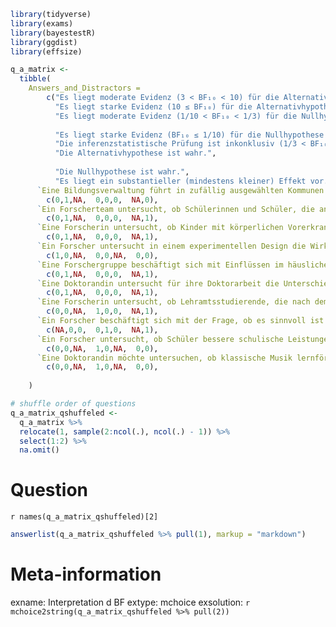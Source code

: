 
```r
library(tidyverse)
library(exams)
library(bayestestR)
library(ggdist)
library(effsize)

q_a_matrix <-
  tibble(
    Answers_and_Distractors = 
        c("Es liegt moderate Evidenz (3 < BF₁₀ < 10) für die Alternativhypothese (Cohen's d > 0) vor.",
          "Es liegt starke Evidenz (10 ≤ BF₁₀) für die Alternativhypothese (Cohen's d > 0) vor.",
          "Es liegt moderate Evidenz (1/10 < BF₁₀ < 1/3) für die Nullhypothese (Cohen's d = 0) vor.",
          
          "Es liegt starke Evidenz (BF₁₀ ≤ 1/10) für die Nullhypothese (Cohen's d = 0) vor.",
          "Die inferenzstatistische Prüfung ist inkonklusiv (1/3 < BF₁₀ < 3)",
          "Die Alternativhypothese ist wahr.", 
          
          "Die Nullhypothese ist wahr.",
          "Es liegt ein substantieller (mindestens kleiner) Effekt vor."),
      `Eine Bildungsverwaltung führt in zufällig ausgewählten Kommunen einen monetären Bonus für Lehrerinnen und Lehrer ein, die in der Schulleiterbewertung und in Tests ihrer Schülerinnen und Schüler besonders gut abschneiden. Sie erfasst auch ob diese Kommunen als Ganzes durch dieses Anreizsystem besser in der Schülerleistung werden und findet ein Cohen's d = .05 und einen BF₁₀ > 10000` =  
        c(0,1,NA,  0,0,0,  NA,0),
      `Ein Forscherteam untersucht, ob Schülerinnen und Schüler, die an einem Vorschulprogramm teilgenommen haben nach der 1. Klasse bessere Leseleistungen erzielen als diejenigen, die an keinem Vorschulprogramm teilgenommen haben. Sie erhalten ein Cohen's d = .45 und einen BF₁₀ = 128` =  
        c(0,1,NA,  0,0,0,  NA,1),
      `Eine Forscherin untersucht, ob Kinder mit körperlichen Vorerkrankungen im schulischen Umfeld schlechter abschneiden, als Schülerinnen und Schüler bei denen keinerlei chronischen Erkrankungen bekannt sind. Sie erhält ein Cohen's d = .23 und einen BF₁₀ = 19` =  
        c(0,1,NA,  0,0,0,  NA,1),
      `Ein Forscher untersucht in einem experimentellen Design die Wirksamkeit eines Trainings zur Reduktion von Prüfungsangst bei Schülerinnen und Schülern in Klassenstufe 7. Ihn interessiert, ob sich die Prüfungsleistungen im Fach Mathematik dadurch verbessern lassen.  Er erhält ein Cohen's d = .04 und einen BF₁₀ = 9` =  
        c(1,0,NA,  0,0,NA,  0,0),
      `Eine Forschergruppe beschäftigt sich mit Einflüssen im häuslichen Umfeld auf die Bildungswege von Schülerinnen und Schülern. Dazu untersuchen sie in zwei repräsentativen Stichproben, ob Schülerinnen und Schüler an Gymnasien zu Hause auf mehr Bücher zugreifen können als Schülerinnen und Schüler an Realschulen. Sie erhalten ein Cohen's d = .56 und einen BF₁₀ > 1000` =  
        c(0,1,NA,  0,0,0,  NA,1),
      `Eine Doktorandin untersucht für ihre Doktorarbeit die Unterschiede zwischen einfachem Feedback (richtig/falsch) und informativen Feedback (richtig/falsch plus richtige Lösung bzw. weitere Hinweise). In einem Experiment mit 240 Studentinnen und Studenten hat sie eigens für das Experiment einen Text mit Faktenwissen gestaltet. Eine Gruppe bekommt nach der Lernphase Übungsaufgaben mit einfachem Feedback, die andere Gruppe mit informativem Feedback. Beim Vergleich der Gruppen in einem abschließenden Test erhält sie ein Cohen's d = .47 und einen BF₁₀ = 210` =  
        c(0,1,NA,  0,0,0,  NA,1),
      `Eine Forscherin untersucht, ob Lehramtsstudierende, die nach dem 01.01.2000 geboren wurden in einem Test zur digitalen Kompetenz besser abschneiden als Lehramtsstudierende, die vor dem 01.01.2000 geboren wurden. Sie erhält ein Cohen's d = .2 und einen BF₁₀ = .027` =  
        c(0,0,NA,  1,0,0,  NA,1),
      `Ein Forscher beschäftigt sich mit der Frage, ob es sinnvoll ist Schülerinnen und Schüler in weiterführenden Schulen eine Schulung zum Speedreading zu geben. Dazu überprüft er zunächst experimentell, ob die Schülerinnen und Schüler davon profitieren. Er vergleicht daher zwei Gruppen (mit und ohne Einführung im Speedreading) in Bezug auf Ihr Textverständnis. Er ermittelt ein Cohen's d =- .2 und einen BF₁₀ = .5` =  
        c(NA,0,0,  0,1,0,  NA,1),
      `Ein Forscher untersucht, ob Schüler bessere schulische Leistungen im Leseverständnis erzielen, wenn Sie in der Grundschule von Lehrern unterrichtet werden. Dazu werden an zehn zweizügigen Grundschulen in einer lang angelegten Studie die neuen Erstklässler zufällig in eine Klasse mit Klassenlehrer und eine Klasse mit Klassenlehrerin zugeteilt. Beim Vergleich nach Klassenstufe 2 erhalten die Forscher ein Cohen's d = .02 und einen BF₁₀ = 0.09` =  
        c(0,0,NA,  1,0,NA,  0,0),
      `Eine Doktorandin möchte untersuchen, ob klassische Musik lernförderlich ist. Sie teilt 10 Ganztagsschulen zufällig einer Kontrollgruppe und eine Experimentalgruppe zu. In der Kontrollgruppe macht sie keine Vorgaben. In der Experimentalgruppe wird über das gesamte Schuljahr während der Lernzeit leise klassische Musik abgespielt. Am Anfang und am Ende des Schuljahres absolvieren alle Schülerinnen und Schüler einen standardisierten Wissenstest. Beim Vergleich der Lernzuwächse in den beiden Gruppen findet sie ein Cohen's d = -.03 und einen BF₁₀ < 1/1000` =  
        c(0,0,NA,  1,0,NA,  0,0),
      
    )

# shuffle order of questions
q_a_matrix_qshuffeled <- 
  q_a_matrix %>%
  relocate(1, sample(2:ncol(.), ncol(.) - 1)) %>% 
  select(1:2) %>% 
  na.omit()
```



Question
========
`r names(q_a_matrix_qshuffeled)[2]`

```r
answerlist(q_a_matrix_qshuffeled %>% pull(1), markup = "markdown")
```




Meta-information
================
exname: Interpretation d BF 
extype: mchoice
exsolution: `r mchoice2string(q_a_matrix_qshuffeled %>% pull(2))`  